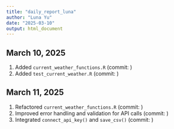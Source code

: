 ```yaml
---
title: "daily_report_luna"
author: "Luna Yu"
date: "2025-03-10"
output: html_document
---
```


## March 10, 2025
1. Added `current_weather_functions.R` (commit: )
2. Added `test_current_weather.R` (commit: )

## March 11, 2025
1. Refactored `current_weather_functions.R` (commit: )
2. Improved error handling and validation for API calls (commit: )
3. Integrated `connect_api_key()` and `save_csv()` (commit: )